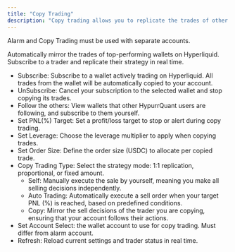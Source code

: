 ```yaml
---
title: "Copy Trading"
description: "Copy trading allows you to replicate the trades of other traders on Hyperliquid."
---
```

<Note>Alarm and Copy Trading must be used with separate accounts.</Note>

<CardGroup cols={1}>
  <Card title="Overview Copy Trading" img="/images/tools/copy_1.png">
    Automatically mirror the trades of top-performing wallets on Hyperliquid.  
    Subscribe to a trader and replicate their strategy in real time.
  </Card>
</CardGroup>


- Subscribe: Subscribe to a wallet actively trading on Hyperliquid. All trades from the wallet will be automatically copied to your account.
- UnSubscribe: Cancel your subscription to the selected wallet and stop copying its trades.
- Follow the others: View wallets that other HypurrQuant users are following, and subscribe to them yourself.
- Set PNL(%) Target: Set a profit/loss target to stop or alert during copy trading.
- Set Leverage: Choose the leverage multiplier to apply when copying trades.
- Set Order Size: Define the order size (USDC) to allocate per copied trade.
- Copy Trading Type: Select the strategy mode: 1:1 replication, proportional, or fixed amount.
    - Self: Manually execute the sale by yourself, meaning you make all selling decisions independently.
    - Auto Trading: Automatically execute a sell order when your target PNL (%) is reached, based on predefined conditions.
    - Copy: Mirror the sell decisions of the trader you are copying, ensuring that your account follows their actions.
- Set Account Select: the wallet account to use for copy trading. Must differ from alarm account.
- Refresh: Reload current settings and trader status in real time.


